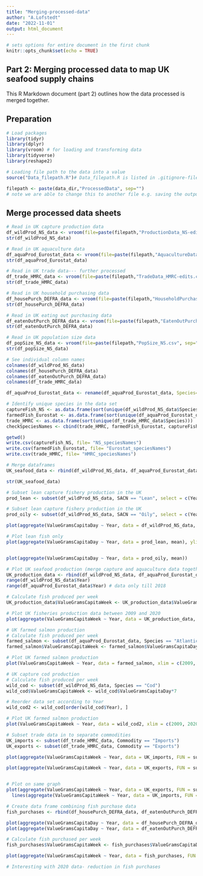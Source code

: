 ```yaml
---
title: "Merging-processed-data"
author: "A.Lofstedt"
date: "2022-11-01"
output: html_document
---
```


```r
# sets options for entire document in the first chunk
knitr::opts_chunk$set(echo = TRUE)
```

## Part 2: Merging processed data to map UK seafood supply chains

This R Markdown document (part 2) outlines how the data processed is merged together.

## Preparation

```r
# Load packages
library(tidyr)
library(dplyr)
library(vroom) # for loading and transforming data
library(tidyverse)
library(reshape2)

```

```r
# Loading file path to the data into a value 
source("Data_filepath.R")# Data_filepath.R is listed in .gitignore-file. So, you will need to create that file yourself and provide your respected filepath using "data_dir <- [enter your here]"
```

```r
filepath <- paste(data_dir,"ProcessedData", sep="") 
# note we are able to change this to another file e.g. saving the output

```

## Merge processed data sheets

```r
# Read in UK capture production data 
df_wildProd_NS_data <- vroom(file=paste(filepath,"ProductionData_NS-edit.csv", sep="/"))
str(df_wildProd_NS_data)

# Read in UK aquaculture data 
df_aquaProd_Eurostat_data <- vroom(file=paste(filepath,"AquacultureData_Eurostat.csv", sep="/"))
str(df_aquaProd_Eurostat_data)

# Read in UK trade data--- further processed 
df_trade_HMRC_data <- vroom(file=paste(filepath,"TradeData_HMRC-edits.csv", sep="/"))
str(df_trade_HMRC_data)

# Read in UK household purchasing data 
df_housePurch_DEFRA_data <- vroom(file=paste(filepath,"HouseholdPurchases_DEFRA_edit.csv", sep="/"))
str(df_housePurch_DEFRA_data)

# Read in UK eating out purchasing data 
df_eatenOutPurch_DEFRA_data <- vroom(file=paste(filepath,"EatenOutPurchases_DEFRA.csv", sep="/"))
str(df_eatenOutPurch_DEFRA_data)

# Read in UK population size data 
df_popSize_NS_data <- vroom(file=paste(filepath,"PopSize_NS.csv", sep="/"))
str(df_popSize_NS_data)

```

```r
# See individual column names
colnames(df_wildProd_NS_data)
colnames(df_housePurch_DEFRA_data)
colnames(df_eatenOutPurch_DEFRA_data)
colnames(df_trade_HMRC_data)

df_aquaProd_Eurostat_data <- rename(df_aquaProd_Eurostat_data, Species= SimplifiedSpecies)

```

```r
# Identify unique species in the data set 
captureFish_NS <- as.data.frame(sort(unique(df_wildProd_NS_data$Species)))
farmedFish_Eurostat <- as.data.frame(sort(unique(df_aquaProd_Eurostat_data$SimplifiedSpecies)))
trade_HMRC <- as.data.frame(sort(unique(df_trade_HMRC_data$Species)))
checkSpeciesNames <- cbind(trade_HMRC, farmedFish_Eurostat, captureFish_NS)

getwd()
write.csv(captureFish_NS, file= "NS_speciesNames")
write.csv(farmedFish_Eurostat, file= "Eurostat_speciesNames")
write.csv(trade_HMRC, file= "HMRC_speciesNames")

```





```r
# Merge dataframes
UK_seafood_data <- rbind(df_wildProd_NS_data, df_aquaProd_Eurostat_data, df_housePurch_DEFRA_data, df_eatenOutPurch_DEFRA_data, df_trade_HMRC_data)

str(UK_seafood_data)

```

```r

# Subset lean capture fishery production in the UK
prod_lean <- subset(df_wildProd_NS_data, SACN == "Lean", select = c(Year, ValueGramsCapitaDay))

# Subset lean capture fishery production in the UK
prod_oily <- subset(df_wildProd_NS_data, SACN == "Oily", select = c(Year, ValueGramsCapitaDay))

plot(aggregate(ValueGramsCapitaDay ~ Year, data = df_wildProd_NS_data, mean)) # all fish produced 

# Plot lean fish only 
plot(aggregate(ValueGramsCapitaDay ~ Year, data = prod_lean, mean), ylim= c(0, 0.65), col= "red") + points(aggregate(ValueGramsCapitaDay ~ Year, data = prod_oily, mean), col = "blue")


plot(aggregate(ValueGramsCapitaDay ~ Year, data = prod_oily, mean))

```

```r
# Plot UK seafood production (merge capture and aquaculture data together) 
UK_production_data <- rbind(df_wildProd_NS_data, df_aquaProd_Eurostat_data)
range(df_wildProd_NS_data$Year)
range(df_aquaProd_Eurostat_data$Year) # data only till 2018

# Calculate fish produced per week 
UK_production_data$ValueGramsCapitaWeek <- UK_production_data$ValueGramsCapitaDay*7

# Plot UK fisheries production data between 2009 and 2020
plot(aggregate(ValueGramsCapitaWeek ~ Year, data = UK_production_data, FUN = sum), xlim = c(2009, 2018), type= "l", lwd= 1.5, ylab = "UK seafood production (g/capita/week)")
```

```r
# UK farmed salmon production
# Calculate fish produced per week
farmed_salmon <- subset(df_aquaProd_Eurostat_data, Species == "Atlantic salmon")
farmed_salmon$ValueGramsCapitaWeek <- farmed_salmon$ValueGramsCapitaDay*7

# Plot UK farmed salmon production
plot(ValueGramsCapitaWeek ~ Year, data = farmed_salmon, xlim = c(2009, 2018), type= "l",lwd= 1.5, ylab = "UK salmon production (edible portion g/capita/week)")

```

```r
# UK capture cod production
# Calculate fish produced per week
wild_cod <- subset(df_wildProd_NS_data, Species == "Cod")
wild_cod$ValueGramsCapitaWeek <- wild_cod$ValueGramsCapitaDay*7

# Reorder data set according to Year
wild_cod2 <- wild_cod[order(wild_cod$Year), ]

# Plot UK farmed salmon production
plot(ValueGramsCapitaWeek ~ Year, data = wild_cod2, xlim = c(2009, 2020), type= "l", lwd= 1.5, ylab = "UK cod production (edible portion g/capita/week)")

```

```r
# Subset trade data in to separate commodities 
UK_imports <- subset(df_trade_HMRC_data, Commodity == "Imports")
UK_exports <- subset(df_trade_HMRC_data, Commodity == "Exports")

plot(aggregate(ValueGramsCapitaWeek ~ Year, data = UK_imports, FUN = sum), xlim = c(2009, 2019), type= "l", lwd= 1.5, ylab = "UK fish imports (g/capita/week)")

plot(aggregate(ValueGramsCapitaWeek ~ Year, data = UK_exports, FUN = sum), xlim = c(2009, 2019), type= "l", lwd= 1.5, ylab = "UK fish exports (g/capita/week)")


# Plot on same graph
plot(aggregate(ValueGramsCapitaWeek ~ Year, data = UK_exports, FUN = sum), ylim= c(0,16), xlim = c(2009, 2019), type= "l", lwd= 1.5, ylab = "UK fish traded (g/capita/week)", col= "red") +
  lines(aggregate(ValueGramsCapitaWeek ~ Year, data = UK_imports, FUN = sum), col= "blue") + legend("topright", legend =  c("Import", "Export"), fill = c("blue", "red"))


```

```r
# Create data frame combining fish purchase data
fish_purchases <- rbind(df_housePurch_DEFRA_data, df_eatenOutPurch_DEFRA_data)

plot(aggregate(ValueGramsCapitaDay ~ Year, data = df_housePurch_DEFRA_data, FUN = sum))
plot(aggregate(ValueGramsCapitaDay ~ Year, data = df_eatenOutPurch_DEFRA_data, FUN = sum))

# Calculate fish purchased per week
fish_purchases$ValueGramsCapitaWeek <- fish_purchases$ValueGramsCapitaDay*7

plot(aggregate(ValueGramsCapitaWeek ~ Year, data = fish_purchases, FUN = sum), xlim = c(2009, 2020), type= "l", lwd= 1.5, ylab = "UK fish purchases (g/capita/week)")

# Interesting with 2020 data- reduction in fish purchases

```

